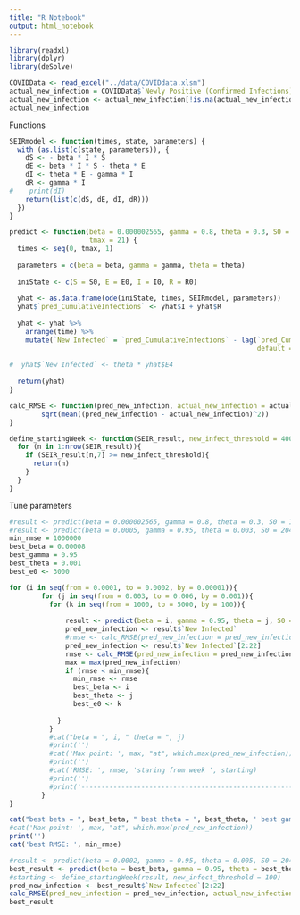 ```yaml
---
title: "R Notebook"
output: html_notebook
---
```




```r
library(readxl)
library(dplyr)
library(deSolve)
```
```r
COVIDData <- read_excel("../data/COVIDdata.xlsm")
actual_new_infection = COVIDData$`Newly Positive (Confirmed Infections)`
actual_new_infection <- actual_new_infection[!is.na(actual_new_infection)]
actual_new_infection
```
Functions
```r
SEIRmodel <- function(times, state, parameters) {
  with (as.list(c(state, parameters)), {
    dS <- - beta * I * S
    dE <- beta * I * S - theta * E
    dI <- theta * E - gamma * I
    dR <- gamma * I
#    print(dI)
    return(list(c(dS, dE, dI, dR)))
  })
}

predict <- function(beta = 0.000002565, gamma = 0.8, theta = 0.3, S0 = 1886876, E0 = 5000, I0 = 1033, R0 = 147091, 
                    tmax = 21) {
  times <- seq(0, tmax, 1)
  
  parameters = c(beta = beta, gamma = gamma, theta = theta)
  
  iniState <- c(S = S0, E = E0, I = I0, R = R0)
  
  yhat <- as.data.frame(ode(iniState, times, SEIRmodel, parameters))
  yhat$`pred_CumulativeInfections` <- yhat$I + yhat$R
  
  yhat <- yhat %>%
    arrange(time) %>%
    mutate(`New Infected` = `pred_CumulativeInfections` - lag(`pred_CumulativeInfections`, 
                                                              default =first(`pred_CumulativeInfections`)))
  
#  yhat$`New Infected` <- theta * yhat$E4
  
  return(yhat)
}

calc_RMSE <- function(pred_new_infection, actual_new_infection = actual_new_infection){
        sqrt(mean((pred_new_infection - actual_new_infection)^2))
}

define_startingWeek <- function(SEIR_result, new_infect_threshold = 400){
  for (n in 1:nrow(SEIR_result)){
    if (SEIR_result[n,7] >= new_infect_threshold){
      return(n)
    }
  }
}
```

Tune parameters
```r
#result <- predict(beta = 0.000002565, gamma = 0.8, theta = 0.3, S0 = 1886876, E0 = 5000, I0 = 1033, R0 = 147091,tmax = 20)#106005.3
#result <- predict(beta = 0.0005, gamma = 0.95, theta = 0.003, S0 = 2040000, E0 = 2000, I0 = 0, R0 = 0,tmax = 100)
min_rmse = 1000000
best_beta = 0.00008
best_gamma = 0.95
best_theta = 0.001
best_e0 <- 3000

for (i in seq(from = 0.0001, to = 0.0002, by = 0.00001)){
        for (j in seq(from = 0.003, to = 0.006, by = 0.001)){
          for (k in seq(from = 1000, to = 5000, by = 100)){
            
              result <- predict(beta = i, gamma = 0.95, theta = j, S0 = 2040000, E0 = k, I0 = 0, R0 = 0,tmax = 100)
              pred_new_infection <- result$`New Infected`
              #rmse <- calc_RMSE(pred_new_infection = pred_new_infection, actual_new_infection = actual_new_infection)
              pred_new_infection <- result$`New Infected`[2:22]
              rmse <- calc_RMSE(pred_new_infection = pred_new_infection, actual_new_infection = actual_new_infection)
              max = max(pred_new_infection)
              if (rmse < min_rmse){
                min_rmse <- rmse
                best_beta <- i
                best_theta <- j
                best_e0 <- k
              
            }
          }
          #cat("beta = ", i, " theta = ", j)
          #print('')
          #cat('Max point: ', max, "at", which.max(pred_new_infection))
          #print('')
          #cat('RMSE: ', rmse, 'staring from week ', starting)
          #print('')
          #print('-----------------------------------------------------')
        }
}

cat("best beta = ", best_beta, " best theta = ", best_theta, ' best gamma = 0.95', ' best E0 = ', best_e0)
#cat('Max point: ', max, "at", which.max(pred_new_infection))
print('')
cat('best RMSE: ', min_rmse)
```


```r
#result <- predict(beta = 0.0002, gamma = 0.95, theta = 0.005, S0 = 2040000, E0 = 3000, I0 = 0, R0 = 0,tmax = 200)
best_result <- predict(beta = best_beta, gamma = 0.95, theta = best_theta, S0 = 2040000, E0 = best_e0, I0 = 0, R0 = 0,tmax = 21)
#starting <- define_startingWeek(result, new_infect_threshold = 100)
pred_new_infection <- best_result$`New Infected`[2:22]
calc_RMSE(pred_new_infection = pred_new_infection, actual_new_infection = actual_new_infection)
best_result
```

